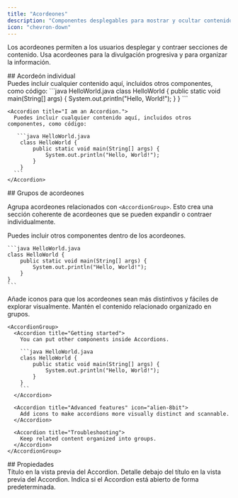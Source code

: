 ```yaml
---
title: "Acordeones"
description: "Componentes desplegables para mostrar y ocultar contenido"
icon: "chevron-down"
---
```



Los acordeones permiten a los usuarios desplegar y contraer secciones de contenido. Usa acordeones para la divulgación progresiva y para organizar la información.



<div id="single-accordion">
  ## Acordeón individual
</div>

<Accordion title="I am an Accordion.">
  Puedes incluir cualquier contenido aquí, incluidos otros componentes, como código:
   ```java HelloWorld.java
    class HelloWorld {
        public static void main(String[] args) {
            System.out.println("Hello, World!");
        }
    }
    ```
</Accordion>

````mdx Accordion example
<Accordion title="I am an Accordion.">
  Puedes incluir cualquier contenido aquí, incluidos otros componentes, como código:

   ```java HelloWorld.java
    class HelloWorld {
        public static void main(String[] args) {
            System.out.println("Hello, World!");
        }
    }
  ```
</Accordion>
````



<div id="accordion-groups">
  ## Grupos de acordeones
</div>

Agrupa acordeones relacionados con `<AccordionGroup>`. Esto crea una sección coherente de acordeones que se pueden expandir o contraer individualmente.

<AccordionGroup>
  <Accordion title="Getting started">
    Puedes incluir otros componentes dentro de los acordeones.

    ```java HelloWorld.java
    class HelloWorld {
        public static void main(String[] args) {
            System.out.println("Hello, World!");
        }
    }
    ```
  </Accordion>

  <Accordion title="Advanced features" icon="bot">
    Añade iconos para que los acordeones sean más distintivos y fáciles de explorar visualmente.
  </Accordion>
  
  <Accordion title="Troubleshooting">
    Mantén el contenido relacionado organizado en grupos.
  </Accordion>
</AccordionGroup>

````mdx Accordion Group Example
<AccordionGroup>
  <Accordion title="Getting started">
    You can put other components inside Accordions.

    ```java HelloWorld.java
    class HelloWorld {
        public static void main(String[] args) {
            System.out.println("Hello, World!");
        }
    }
    ```
  </Accordion>

  <Accordion title="Advanced features" icon="alien-8bit">
    Add icons to make accordions more visually distinct and scannable.
  </Accordion>

  <Accordion title="Troubleshooting">
    Keep related content organized into groups.
  </Accordion>
</AccordionGroup>
````



<div id="properties">
  ## Propiedades
</div>

<ResponseField name="title" type="string" required>
  Título en la vista previa del Accordion.
</ResponseField>

<ResponseField name="description" type="string">
  Detalle debajo del título en la vista previa del Accordion.
</ResponseField>

<ResponseField name="defaultOpen" type="boolean" default="false">
  Indica si el Accordion está abierto de forma predeterminada.
</ResponseField>

<IconsOptional />
